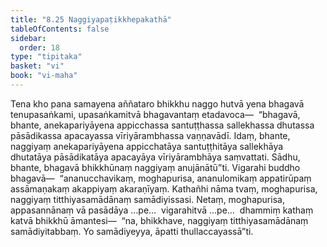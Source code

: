 ```yaml
---
title: "8.25 Naggiyapaṭikkhepakathā"
tableOfContents: false
sidebar:
  order: 18
type: "tipitaka"
basket: "vi"
book: "vi-maha"
---
```



<DynamicBreadcrumb />

<Division number="370" book="vi-maha" bookNo="3" page="421">

<Paragraph number="1717" book="vi-maha">
Tena kho pana samayena aññataro bhikkhu naggo hutvā yena bhagavā tenupasaṅkami, upasaṅkamitvā bhagavantaṃ etadavoca—  “bhagavā, bhante, anekapariyāyena appicchassa santuṭṭhassa sallekhassa dhutassa pāsādikassa apacayassa vīriyārambhassa vaṇṇavādī. Idaṃ, bhante, naggiyaṃ anekapariyāyena appicchatāya santuṭṭhitāya sallekhāya dhutatāya pāsādikatāya apacayāya vīriyārambhāya saṃvattati. Sādhu, bhante, bhagavā bhikkhūnaṃ naggiyaṃ anujānātū”ti. Vigarahi buddho bhagavā—  “ananucchavikaṃ, moghapurisa, ananulomikaṃ appatirūpaṃ assāmaṇakaṃ akappiyaṃ akaraṇīyaṃ. Kathañhi nāma tvaṃ, moghapurisa, naggiyaṃ titthiyasamādānaṃ samādiyissasi. Netaṃ, moghapurisa, appasannānaṃ vā pasādāya …pe…  vigarahitvā …pe…  dhammiṃ kathaṃ katvā bhikkhū āmantesi—  “na, bhikkhave, naggiyaṃ titthiyasamādānaṃ samādiyitabbaṃ. Yo samādiyeyya, āpatti thullaccayassā”ti.
</Paragraph>
</Division>